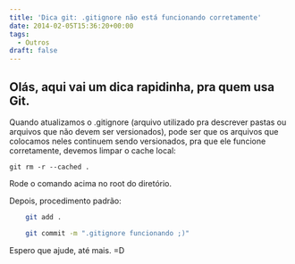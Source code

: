 ```yaml
---
title: 'Dica git: .gitignore não está funcionando corretamente'
date: 2014-02-05T15:36:20+00:00
tags:
  - Outros
draft: false
---
```


## Olás, aqui vai um dica rapidinha, pra quem usa Git.

Quando atualizamos o .gitignore (arquivo utilizado pra descrever pastas ou arquivos que não devem ser versionados), pode ser que os arquivos que colocamos neles continuem sendo versionados, pra que ele funcione corretamente, devemos limpar o cache local:

`git rm -r --cached .`

Rode o comando acima no root do diretório.

Depois, procedimento padrão:

```bash
    git add .

    git commit -m ".gitignore funcionando ;)"
```

Espero que ajude, até mais. =D
